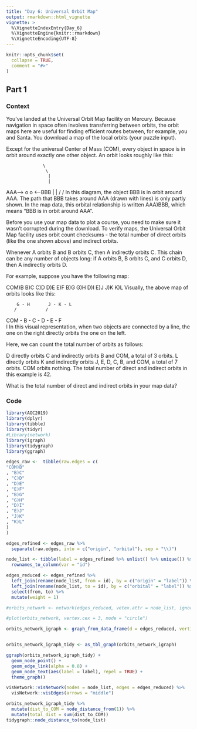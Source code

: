 ```yaml
---
title: "Day 6: Universal Orbit Map"
output: rmarkdown::html_vignette
vignette: >
  %\VignetteIndexEntry{Day_6}
  %\VignetteEngine{knitr::rmarkdown}
  %\VignetteEncoding{UTF-8}
---
```


```r
knitr::opts_chunk$set(
  collapse = TRUE,
  comment = "#>"
)
```



## Part 1
### Context

You've landed at the Universal Orbit Map facility on Mercury. Because navigation in space often involves transferring between orbits, the orbit maps here are useful for finding efficient routes between, for example, you and Santa. You download a map of the local orbits (your puzzle input).

Except for the universal Center of Mass (COM), every object in space is in orbit around exactly one other object. An orbit looks roughly like this:

                  \
                   \
                    |
                    |
AAA--> o            o <--BBB
                    |
                    |
                   /
                  /
In this diagram, the object BBB is in orbit around AAA. The path that BBB takes around AAA (drawn with lines) is only partly shown. In the map data, this orbital relationship is written AAA)BBB, which means "BBB is in orbit around AAA".

Before you use your map data to plot a course, you need to make sure it wasn't corrupted during the download. To verify maps, the Universal Orbit Map facility uses orbit count checksums - the total number of direct orbits (like the one shown above) and indirect orbits.

Whenever A orbits B and B orbits C, then A indirectly orbits C. This chain can be any number of objects long: if A orbits B, B orbits C, and C orbits D, then A indirectly orbits D.

For example, suppose you have the following map:

COM)B
B)C
C)D
D)E
E)F
B)G
G)H
D)I
E)J
J)K
K)L
Visually, the above map of orbits looks like this:

        G - H       J - K - L
       /           /
COM - B - C - D - E - F
               \
                I
In this visual representation, when two objects are connected by a line, the one on the right directly orbits the one on the left.

Here, we can count the total number of orbits as follows:

D directly orbits C and indirectly orbits B and COM, a total of 3 orbits.
L directly orbits K and indirectly orbits J, E, D, C, B, and COM, a total of 7 orbits.
COM orbits nothing.
The total number of direct and indirect orbits in this example is 42.

What is the total number of direct and indirect orbits in your map data?

### Code
```r
library(AOC2019)
library(dplyr)
library(tibble)
library(tidyr)
#Library(network)
library(igraph)
library(tidygraph)
library(ggraph)
```

```r
edges_raw <-  tibble(raw.edges = c(
"COM)B"
, "B)C"
, "C)D"
, "D)E"
, "E)F"
, "B)G"
, "G)H"
, "D)I"
, "E)J"
, "J)K"
, "K)L"
)
)

edges_refined <- edges_raw %>% 
  separate(raw.edges, into = c("origin", "orbital"), sep = "\\)")

node_list <- tibble(label = edges_refined %>% unlist() %>% unique()) %>% 
  rownames_to_column(var = "id")

edges_reduced <- edges_refined %>% 
  left_join(rename(node_list, from = id), by = c("origin" = "label")) %>% 
  left_join(rename(node_list, to = id), by = c("orbital" = "label")) %>% 
  select(from, to) %>% 
  mutate(weight = 1)

#orbits_network <- network(edges_reduced, vetex.attr = node_list, ignore.eval = FALSE, directed = TRUE)

#plot(orbits_network, vertex.cex = 3, mode = "circle")

orbits_network_igraph <- graph_from_data_frame(d = edges_reduced, vertices = node_list, directed = TRUE)


orbits_network_igraph_tidy <- as_tbl_graph(orbits_network_igraph)

ggraph(orbits_network_igraph_tidy) +
  geom_node_point() +
  geom_edge_link(alpha = 0.8) +
  geom_node_text(aes(label = label), repel = TRUE) +
  theme_graph()

visNetwork::visNetwork(nodes = node_list, edges = edges_reduced) %>% 
  visNetwork::visEdges(arrows = "middle")
```


```r
orbits_network_igraph_tidy %>% 
  mutate(dist_to_COM = node_distance_from(1)) %>% 
  mutate(total_dist = sum(dist_to_COM))
tidygraph::node_distance_to(node_list)
```


